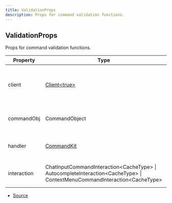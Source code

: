 ```yaml
---
title: ValidationProps
description: Props for command validation functions.
---
```


## ValidationProps

Props for command validation functions.

| Property    | Type                                                                                                                        | Value | Description                                               |
| ----------- | --------------------------------------------------------------------------------------------------------------------------- | ----- | --------------------------------------------------------- |
| client      | [Client\<true>](https://discord.js.org/docs/packages/discord.js/main/Client:Class)                                          | N/A   | The Discord.js client object that CommandKit is handling. |
| commandObj  | CommandObject                                                                                                               | N/A   | The current (local) target command object.                |
| handler     | [CommandKit](/docs/classes/CommandKit)                                                                                      | N/A   | The current CommandKit handler instance.                  |
| interaction | ChatInputCommandInteraction\<CacheType> \| AutocompleteInteraction\<CacheType> \| ContextMenuCommandInteraction\<CacheType> | N/A   | The current command interaction object.                   |

- [Source](https://github.com/underctrl-io/commandkit/blob/6ce87cba44f953b46a72430cb1272818640529f4/packages/commandkit/src/types.ts#L190)
